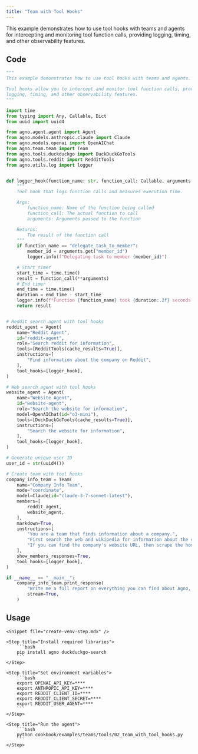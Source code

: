 ```yaml
---
title: "Team with Tool Hooks"
---
```


This example demonstrates how to use tool hooks with teams and agents for intercepting and monitoring tool function calls, providing logging, timing, and other observability features.

## Code

```python cookbook/examples/teams/tools/02_team_with_tool_hooks.py
"""
This example demonstrates how to use tool hooks with teams and agents.

Tool hooks allow you to intercept and monitor tool function calls, providing
logging, timing, and other observability features.
"""

import time
from typing import Any, Callable, Dict
from uuid import uuid4

from agno.agent.agent import Agent
from agno.models.anthropic.claude import Claude
from agno.models.openai import OpenAIChat
from agno.team.team import Team
from agno.tools.duckduckgo import DuckDuckGoTools
from agno.tools.reddit import RedditTools
from agno.utils.log import logger


def logger_hook(function_name: str, function_call: Callable, arguments: Dict[str, Any]):
    """
    Tool hook that logs function calls and measures execution time.

    Args:
        function_name: Name of the function being called
        function_call: The actual function to call
        arguments: Arguments passed to the function

    Returns:
        The result of the function call
    """
    if function_name == "delegate_task_to_member":
        member_id = arguments.get("member_id")
        logger.info(f"Delegating task to member {member_id}")

    # Start timer
    start_time = time.time()
    result = function_call(**arguments)
    # End timer
    end_time = time.time()
    duration = end_time - start_time
    logger.info(f"Function {function_name} took {duration:.2f} seconds to execute")
    return result


# Reddit search agent with tool hooks
reddit_agent = Agent(
    name="Reddit Agent",
    id="reddit-agent",
    role="Search reddit for information",
    tools=[RedditTools(cache_results=True)],
    instructions=[
        "Find information about the company on Reddit",
    ],
    tool_hooks=[logger_hook],
)

# Web search agent with tool hooks
website_agent = Agent(
    name="Website Agent",
    id="website-agent",
    role="Search the website for information",
    model=OpenAIChat(id="o3-mini"),
    tools=[DuckDuckGoTools(cache_results=True)],
    instructions=[
        "Search the website for information",
    ],
    tool_hooks=[logger_hook],
)

# Generate unique user ID
user_id = str(uuid4())

# Create team with tool hooks
company_info_team = Team(
    name="Company Info Team",
    mode="coordinate",
    model=Claude(id="claude-3-7-sonnet-latest"),
    members=[
        reddit_agent,
        website_agent,
    ],
    markdown=True,
    instructions=[
        "You are a team that finds information about a company.",
        "First search the web and wikipedia for information about the company.",
        "If you can find the company's website URL, then scrape the homepage and the about page.",
    ],
    show_members_responses=True,
    tool_hooks=[logger_hook],
)

if __name__ == "__main__":
    company_info_team.print_response(
        "Write me a full report on everything you can find about Agno, the company building AI agent infrastructure.",
        stream=True,
    )
```

## Usage

<Steps>

    <Snippet file="create-venv-step.mdx" />

    <Step title="Install required libraries">
        ```bash
        pip install agno duckduckgo-search
        ```
    </Step>

    <Step title="Set environment variables">
        ```bash
        export OPENAI_API_KEY=****
        export ANTHROPIC_API_KEY=****
        export REDDIT_CLIENT_ID=****
        export REDDIT_CLIENT_SECRET=****
        export REDDIT_USER_AGENT=****
        ```
    </Step>

    <Step title="Run the agent">
        ```bash
        python cookbook/examples/teams/tools/02_team_with_tool_hooks.py
        ```
    </Step>

</Steps>